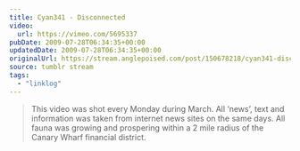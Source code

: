 ```yaml
---
title: Cyan341 - Disconnected
video:
  url: https://vimeo.com/5695337
pubDate: 2009-07-28T06:34:35+00:00
updatedDate: 2009-07-28T06:34:35+00:00
originalUrl: https://stream.anglepoised.com/post/150678218/cyan341-disconnected-this-video-was-shot
source: tumblr stream
tags:
  - "linklog"
---
```


> This video was shot every Monday during March. All &lsquo;news&rsquo;, text and information was taken from internet news sites on the same days. All fauna was growing and prospering within a 2 mile radius of the Canary Wharf financial district.
